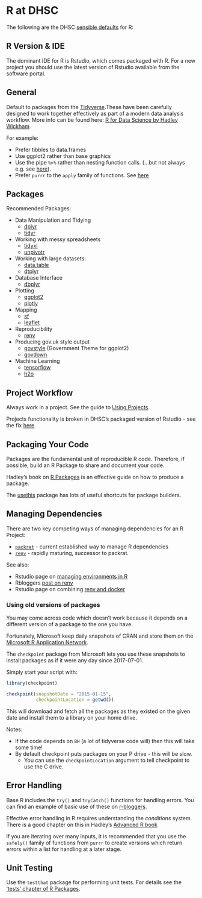 # R at DHSC {#r_at_dhsc}

The following are the DHSC [sensible defaults](#sensible_defaults) for R:

## R Version & IDE
The dominant IDE for R is Rstudio, which comes packaged with R.
For a new project you should use the latest version of Rstudio available from the software portal.

## General
Default to packages from the [Tidyverse](http://tidyverse.org/).These have been carefully designed to work together effectively as part of a modern data analysis workflow. More info can be found here: [R for Data Science by Hadley Wickham](http://r4ds.had.co.nz).

For example:

   * Prefer tibbles to data.frames
   * Use ggplot2 rather than base graphics
   * Use the pipe `%>%` rather than nesting function calls. (...but not always e.g. see [here](https://twitter.com/hadleywickham/status/603883121197514752)).
   * Prefer `purrr` to the `apply` family of functions. See [here](http://r4ds.had.co.nz/iteration.html#the-map-functions)


## Packages {#r_default_packages}

Recommended Packages:

* Data Manipulation and Tidying
    * [dplyr](https://dplyr.tidyverse.org/)
    * [tidyr](https://tidyr.tidyverse.org/)
* Working with messy spreadsheets
    * [tidyxl](https://nacnudus.github.io/tidyxl/)
    * [unpivotr](https://github.com/nacnudus/unpivotr)
* Working with large datasets:
    * [data.table](https://rdatatable.gitlab.io/data.table/)
    * [dtplyr](https://dtplyr.tidyverse.org/)
* Database Interface
    * [dbplyr](https://dbplyr.tidyverse.org/)
* Plotting
    * [ggplot2](https://ggplot2.tidyverse.org/)
    * [plotly](https://plot.ly/r/)
* Mapping
    * [sf](https://github.com/r-spatial/sf/)
    * [leaflet](http://rstudio.github.io/leaflet/)
* Reproducibility
    * [renv](https://rstudio.github.io/renv/)
* Producing gov.uk style output
    * [govstyle](http://ukgovdatascience.github.io/govstyle/index.html) (Government Theme for ggplot2)
    * [govdown](https://ukgovdatascience.github.io/govdown/)
* Machine Learning
    * [tensorflow](https://tensorflow.rstudio.com/)
    * [h2o](https://github.com/h2oai/h2o-3)


## Project Workflow {#r_projects}
Always work in a project. See the guide to [Using Projects](https://support.rstudio.com/hc/en-us/articles/200526207-Using-Projects).

Projects functionality is broken in DHSC's packaged version of Rstudio - see the fix [here](R/fix_projects.R)

## Packaging Your Code {#r_package}
Packages are the fundamental unit of reproducible R code.
Therefore, if possible, build an R Package to share and document your code.

Hadley's book on [R Packages](http://r-pkgs.had.co.nz/) is an effective guide on how to produce a package.

The [usethis](https://usethis.r-lib.org/) package has lots of useful shortcuts for package builders.

## Managing Dependencies {#r_dependencies}
There are two key competing ways of managing dependencies for an R Project:

* [`packrat`](https://rstudio.github.io/packrat/) - current established way to manage R dependencies
* [`renv`](https://rstudio.github.io/renv/) - rapidly maturing, successor to packrat.

See also:

* Rstudio page on [managing environments in R](https://environments.rstudio.com/)
* Rbloggers [post on renv](https://www.r-bloggers.com/reproducible-environments/)
* Rstudio page on combining [renv and docker](https://rstudio.github.io/renv/articles/docker.html)

### Using old versions of packages {#r_checkpoint}
You may come across code which doesn't work because it depends on a different version of a package to the one you have.

Fortunately, Microsoft keep daily snapshots of CRAN and store them on the [Microsoft R Application Network](https://mran.microsoft.com/timemachine).

The `checkpoint` package from Microsoft lets you use these snapshots to install packages as if it were any day since 2017-07-01.

Simply start your script with:
```r
library(checkpoint)

checkpoint(snapshotDate = "2015-01-15",
           checkpointLocation = getwd())
```

This will download and fetch all the packages as they existed on the given date and install them to a library on your home drive.

Notes:

* If the code depends on `BH` (a lot of tidyverse code will) then this will take some time!
* By default checkpoint puts packages on your P drive - this will be slow.
    * You can use the `checkpointLocation` argument to tell checkpoint to use the C drive.

## Error Handling {#r_errorhandling}

Base R includes the `try()` and `tryCatch()` functions for handling errors. You can find an example of basic use of these on [r-bloggers](https://www.r-bloggers.com/error-handling-in-r/).

Effective error handling in R requires understanding the _conditions_ system. There is a good chapter on this in Hadley's [Advanced R book](https://adv-r.hadley.nz/conditions.html)

If you are iterating over many inputs, it is recommended that you use the `safely()` family of functions from `purrr` to create versions which return errors within a list for handling at a later stage.

## Unit Testing {#r_tests}
Use the `testthat` package for performing unit tests.
For details see the ['tests' chapter of R Packages](https://r-pkgs.org/tests.html).
